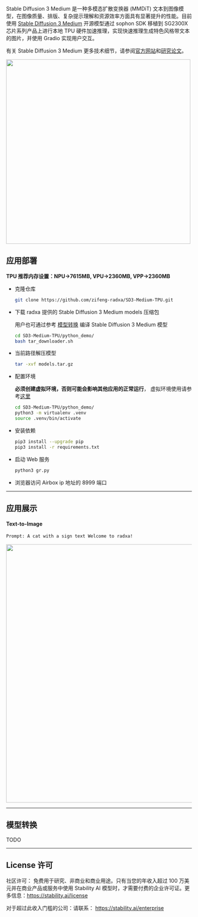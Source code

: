 Stable Diffusion 3 Medium 是一种多模态扩散变换器 (MMDiT) 文本到图像模型，在图像质量、排版、复杂提示理解和资源效率方面具有显著提升的性能。目前使用 [Stable Diffusion 3 Medium](https://huggingface.co/stabilityai/stable-diffusion-3-medium)
开源模型通过 sophon SDK 移植到 SG2300X 芯片系列产品上进行本地 TPU 硬件加速推理，实现快速推理生成特色风格带文本的图片，并使用 Gradio 实现用户交互。

有关 Stable Diffusion 3 Medium 更多技术细节，请参阅[官方网站](https://stability.ai/news/stable-diffusion-3)和[研究论文](https://stability.ai/news/stable-diffusion-3-research-paper)。

<img width="500" src="/img/general-tutorial/tpu_ai/sd3_1.webp" />

## 应用部署

**TPU 推荐内存设置：NPU->7615MB, VPU->2360MB, VPP->2360MB**

- 克隆仓库

  ```bash
  git clone https://github.com/zifeng-radxa/SD3-Medium-TPU.git
  ```

- 下载 radxa 提供的 Stable Diffusion 3 Medium models 压缩包

  用户也可通过参考 [模型转换](#模型转换) 编译 Stable Diffusion 3 Medium 模型

  ```bash
  cd SD3-Medium-TPU/python_demo/
  bash tar_downloader.sh
  ```

- 当前路径解压模型

  ```bash
  tar -xvf models.tar.gz
  ```

- 配置环境

  **必须创建虚拟环境，否则可能会影响其他应用的正常运行**， 虚拟环境使用请参考[这里](../ai-tools/virtualenv_usage)

  ```bash
  cd SD3-Medium-TPU/python_demo/
  python3 -m virtualenv .venv
  source .venv/bin/activate
  ```

- 安装依赖

  ```bash
  pip3 install --upgrade pip
  pip3 install -r requirements.txt
  ```

- 启动 Web 服务

  ```bash
  python3 gr.py
  ```

- 浏览器访问 Airbox ip 地址的 8999 端口

---

## 应用展示

#### Text-to-Image

```bash
Prompt: A cat with a sign text Welcome to radxa!
```

<img width="700" src="/img/general-tutorial/tpu_ai/sd3_2.webp" />

---

## 模型转换

TODO

---

## License 许可

社区许可： 免费用于研究、非商业和商业用途。只有当您的年收入超过 100 万美元并在商业产品或服务中使用 Stability AI 模型时，才需要付费的企业许可证。更多信息：https://stability.ai/license

对于超过此收入门槛的公司：请联系： https://stability.ai/enterprise
